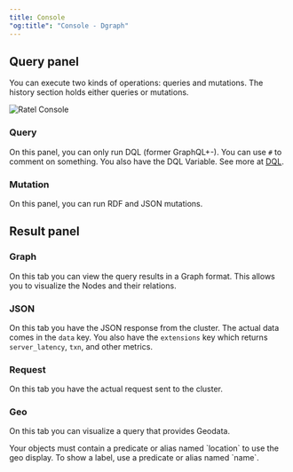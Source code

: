 ```yaml
---
title: Console
"og:title": "Console - Dgraph"
---
```



<DgraphWIP />

## Query panel

You can execute two kinds of operations: queries and mutations. The history
section holds either queries or mutations.

![Ratel Console](/images/dgraph/ratel/ratel_console.png)

### Query

On this panel, you can only run DQL (former GraphQL+-). You can use `#` to
comment on something. You also have the DQL Variable. See more at
[DQL](/dgraph/dql/schema).

### Mutation

On this panel, you can run RDF and JSON mutations.

## Result panel

### Graph

On this tab you can view the query results in a Graph format. This allows you to
visualize the Nodes and their relations.

### JSON

On this tab you have the JSON response from the cluster. The actual data comes
in the `data` key. You also have the `extensions` key which returns
`server_latency`, `txn`, and other metrics.

### Request

On this tab you have the actual request sent to the cluster.

### Geo

On this tab you can visualize a query that provides Geodata.

<Note>
  Your objects must contain a predicate or alias named `location` to use the geo
  display. To show a label, use a predicate or alias named `name`.
</Note>
